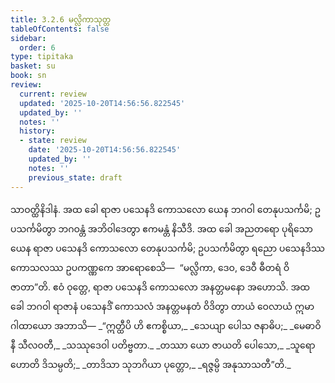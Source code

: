 ```yaml
---
title: 3.2.6 မလ္လိကာသုတ္တ
tableOfContents: false
sidebar:
  order: 6
type: tipitaka
basket: su
book: sn
review:
  current: review
  updated: '2025-10-20T14:56:56.822545'
  updated_by: ''
  notes: ''
  history:
  - state: review
    date: '2025-10-20T14:56:56.822545'
    updated_by: ''
    notes: ''
    previous_state: draft
---
```



<DynamicBreadcrumb />


<ReviewStatus review={frontmatter.review} showDetails={true} />

<HypothesisAnnotation frontmatter={frontmatter} />

<Division number="127" book="sn" e="ch" v="18" p="298">

<Paragraph number="672" book="sn">
သာဝတ္ထိနိဒါနံ. အထ ခေါ ရာဇာ ပသေနဒိ ကောသလော ယေန ဘဂဝါ တေနုပသင်္ကမိ; ဥပသင်္ကမိတွာ ဘဂဝန္တံ အဘိဝါဒေတွာ ဧကမန္တံ နိသီဒိ. အထ ခေါ အညတရော ပုရိသော ယေန ရာဇာ ပသေနဒိ ကောသလော တေနုပသင်္ကမိ; ဥပသင်္ကမိတွာ ရညော ပသေနဒိဿ ကောသလဿ ဥပကဏ္ဏကေ အာရောစေသိ—  “မလ္လိကာ, ဒေဝ, ဒေဝီ ဓီတရံ ဝိဇာတာ”တိ. ဧဝံ ဝုတ္တေ, ရာဇာ ပသေနဒိ ကောသလော အနတ္တမနော အဟောသိ.
</Paragraph>

<Paragraph number="673" book="sn">
အထ ခေါ ဘဂဝါ ရာဇာနံ ပသေနဒိံ ကောသလံ အနတ္တမနတံ ဝိဒိတွာ တာယံ ဝေလာယံ ဣမာ ဂါထာယော အဘာသိ—
</Paragraph>

<Paragraph number="674" type="verses" book="sn">
_“ဣတ္ထီပိ ဟိ ဧကစ္စိယာ,_  
_သေယျာ ပေါသ ဇနာဓိပ;_  
_မေဓာဝိနီ သီလဝတီ,_  
_သဿုဒေဝါ ပတိဗ္ဗတာ._  

</Paragraph>

<Paragraph number="675" type="verses" book="sn">
_တဿာ ယော ဇာယတိ ပေါသော,_  
_သူရော ဟောတိ ဒိသမ္ပတိ;_  
_တာဒိသာ သုဘဂိယာ ပုတ္တော,_  
_ရဇ္ဇမ္ပိ အနုသာသတီ”တိ._
</Paragraph>
</Division>